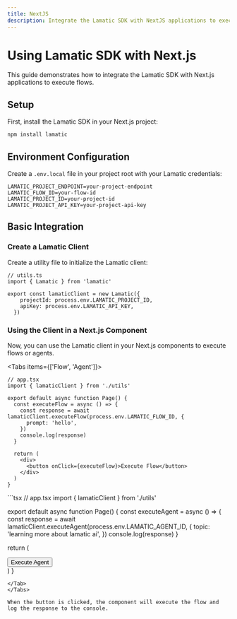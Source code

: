 ```yaml
---
title: NextJS
description: Integrate the Lamatic SDK with NextJS applications to execute flows.
---
```


# Using Lamatic SDK with Next.js

This guide demonstrates how to integrate the Lamatic SDK with Next.js applications to execute flows.

## Setup

First, install the Lamatic SDK in your Next.js project:

```bash
npm install lamatic
```

## Environment Configuration

Create a `.env.local` file in your project root with your Lamatic credentials:

```
LAMATIC_PROJECT_ENDPOINT=your-project-endpoint
LAMATIC_FLOW_ID=your-flow-id
LAMATIC_PROJECT_ID=your-project-id
LAMATIC_PROJECT_API_KEY=your-project-api-key
```

## Basic Integration

### Create a Lamatic Client

Create a utility file to initialize the Lamatic client:

```tsx
// utils.ts
import { Lamatic } from 'lamatic'

export const lamaticClient = new Lamatic({
    projectId: process.env.LAMATIC_PROJECT_ID,
    apiKey: process.env.LAMATIC_API_KEY,
  })
```

### Using the Client in a Next.js Component
Now, you can use the Lamatic client in your Next.js components to execute flows or agents.

<Tabs items={['Flow', 'Agent']}>
<Tab>
```tsx
// app.tsx
import { lamaticClient } from './utils'

export default async function Page() {
  const executeFlow = async () => {
    const response = await lamaticClient.executeFlow(process.env.LAMATIC_FLOW_ID, {
      prompt: 'hello',
    })
    console.log(response)
  }

  return (
    <div>
      <button onClick={executeFlow}>Execute Flow</button>
    </div>
  )
}
```
</Tab>
<Tab>
```tsx
// app.tsx
import { lamaticClient } from './utils'

export default async function Page() {
  const executeAgent = async () => {
    const response = await lamaticClient.executeAgent(process.env.LAMATIC_AGENT_ID, {
      topic: 'learning more about lamatic ai',
    })
    console.log(response)
  }

  return (
    <div>
      <button onClick={executeAgent}>Execute Agent</button>
    </div>
  )
}
```
</Tab>
</Tabs>

When the button is clicked, the component will execute the flow and log the response to the console.